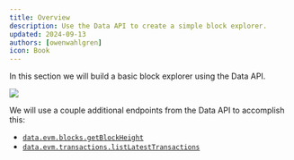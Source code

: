 ```yaml
---
title: Overview
description: Use the Data API to create a simple block explorer.
updated: 2024-09-13
authors: [owenwahlgren]
icon: Book
---
```

In this section we will build a basic block explorer using the Data API.

![](/course-images/avacloudsdk/explorer.png)

We will use a couple additional endpoints from the Data API to accomplish this:

- [`data.evm.blocks.getBlockHeight`](https://developers.avacloud.io/data-api/evm-blocks/list-latest-blocks)
- [`data.evm.transactions.listLatestTransactions`](https://developers.avacloud.io/data-api/evm-transactions/list-latest-transactions)